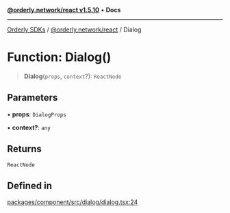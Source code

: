 [**@orderly.network/react v1.5.10**](/sdks/tech-doc/@orderly.network/react/README) • **Docs**

***

[Orderly SDKs](/sdks/tech-doc/packages) / [@orderly.network/react](/sdks/tech-doc/@orderly.network/react/README) / Dialog

# Function: Dialog()

> **Dialog**(`props`, `context`?): `ReactNode`

## Parameters

• **props**: `DialogProps`

• **context?**: `any`

## Returns

`ReactNode`

## Defined in

[packages/component/src/dialog/dialog.tsx:24](https://github.com/OrderlyNetwork/js-sdk/blob/554ae704783e3b83c40bb234a899e8f02987d9b6/packages/component/src/dialog/dialog.tsx#L24)
